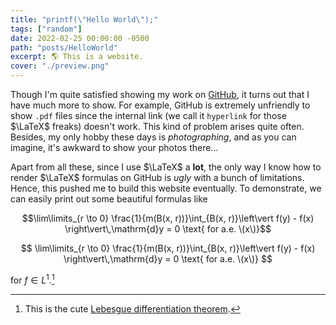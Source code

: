```yaml
---
title: "printf(\"Hello World\");"
tags: ["random"]
date: 2022-02-25 00:00:00 -0500
path: "posts/HelloWorld"
excerpt: 🌎 This is a website.
cover: "./preview.png"
---
```


Though I'm quite satisfied showing my work on [GitHub](https://github.com/sleepymalc), it turns out that I have much more to show. For example, GitHub is extremely unfriendly to show `.pdf` files since the internal link (we call it $\texttt{hyperlink}$ for those $\LaTeX$ freaks) doesn't work. This kind of problem arises quite often. Besides, my only hobby these days is *photographing*, and as you can imagine, it's awkward to show your photos there...

Apart from all these, since I use $\LaTeX$ a **lot**, the only way I know how to render $\LaTeX$ formulas on GitHub is *ugly* with a bunch of limitations. Hence, this pushed me to build this website eventually. To demonstrate, we can easily print out some beautiful formulas like

```math
\lim\limits_{r \to 0} \frac{1}{m(B(x, r))}\int_{B(x, r)}\left\vert f(y) - f(x) \right\vert\,\mathrm{d}y = 0 \text{ for a.e. \(x\)}
```

$$
\lim\limits_{r \to 0} \frac{1}{m(B(x, r))}\int_{B(x, r)}\left\vert f(y) - f(x) \right\vert\,\mathrm{d}y = 0 \text{ for a.e. \(x\)}
$$

for $f\in L^1$.[^1]

[^1]: This is the cute [Lebesgue differentiation theorem](https://en.wikipedia.org/wiki/Lebesgue_differentiation_theorem).

